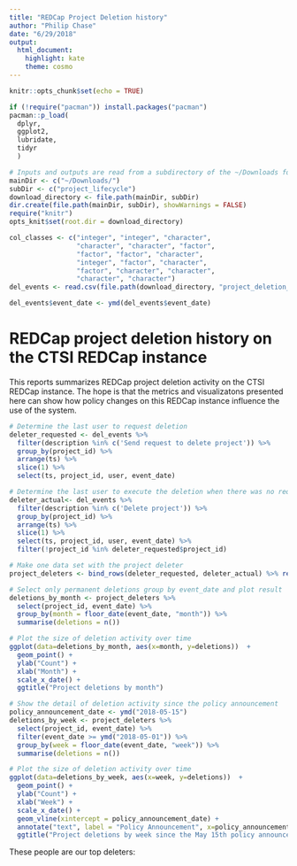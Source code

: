 ```yaml
---
title: "REDCap Project Deletion history"
author: "Philip Chase"
date: "6/29/2018"
output:
  html_document:
    highlight: kate
    theme: cosmo
---
```


```r
knitr::opts_chunk$set(echo = TRUE)
```

```r

if (!require("pacman")) install.packages("pacman")
pacman::p_load(
  dplyr,
  ggplot2,
  lubridate,
  tidyr
  )

```

```r
# Inputs and outputs are read from a subdirectory of the ~/Downloads folder for convenience.
mainDir <- c("~/Downloads/")
subDir <- c("project_lifecycle")
download_directory <- file.path(mainDir, subDir)
dir.create(file.path(mainDir, subDir), showWarnings = FALSE)
require("knitr")
opts_knit$set(root.dir = download_directory)

col_classes <- c("integer", "integer", "character",
                 "character", "character", "factor",
                 "factor", "factor", "character",
                 "integer", "factor", "character",
                 "factor", "character", "character",
                 "character", "character")
del_events <- read.csv(file.path(download_directory, "project_deletion_history.csv"), header=TRUE, sep = ",", quote = '"', stringsAsFactors=FALSE, strip.white=TRUE, na.strings = "NULL", colClasses = col_classes)
```

```r
del_events$event_date <- ymd(del_events$event_date)

```

# REDCap project deletion history on the CTSI REDCap instance

This reports summarizes REDCap project deletion activity on the CTSI REDCap instance. The hope is that the metrics and visualizatons presented here can show how policy changes on this REDCap instance influence the use of the system.

```r
# Determine the last user to request deletion
deleter_requested <- del_events %>%
  filter(description %in% c('Send request to delete project')) %>%
  group_by(project_id) %>%
  arrange(ts) %>%
  slice(1) %>%
  select(ts, project_id, user, event_date)

# Determine the last user to execute the deletion when there was no requester
deleter_actual<- del_events %>%
  filter(description %in% c('Delete project')) %>%
  group_by(project_id) %>%
  arrange(ts) %>%
  slice(1) %>%
  select(ts, project_id, user, event_date) %>%
  filter(!project_id %in% deleter_requested$project_id)

# Make one data set with the project deleter
project_deleters <- bind_rows(deleter_requested, deleter_actual) %>% rename(deleter = user)

```

```r
# Select only permanent deletions group by event_date and plot result
deletions_by_month <- project_deleters %>%
  select(project_id, event_date) %>%
  group_by(month = floor_date(event_date, "month")) %>%
  summarise(deletions = n())
```

```r
# Plot the size of deletion activity over time
ggplot(data=deletions_by_month, aes(x=month, y=deletions))  +
  geom_point() +
  ylab("Count") +
  xlab("Month") +
  scale_x_date() +
  ggtitle("Project deletions by month")
```

```r
# Show the detail of deletion activity since the policy announcement
policy_announcement_date <- ymd("2018-05-15")
deletions_by_week <- project_deleters %>%
  select(project_id, event_date) %>%
  filter(event_date >= ymd("2018-05-01")) %>%
  group_by(week = floor_date(event_date, "week")) %>%
  summarise(deletions = n())
```

```r
# Plot the size of deletion activity over time
ggplot(data=deletions_by_week, aes(x=week, y=deletions))  +
  geom_point() +
  ylab("Count") +
  xlab("Week") +
  scale_x_date() +
  geom_vline(xintercept = policy_announcement_date) +
  annotate("text", label = "Policy Announcement", x=policy_announcement_date, y = 0.9 * max(deletions_by_week$deletions), angle = 90) +
  ggtitle("Project deletions by week since the May 15th policy announcement")
```

These people are our top deleters:


